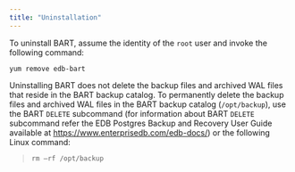 ```yaml
---
title: "Uninstallation"
---
```


<div id="uninstallation" class="registered_link"></div>

To uninstall BART, assume the identity of the `root` user and invoke the following command:

`yum remove edb-bart`

Uninstalling BART does not delete the backup files and archived WAL files that reside in the BART backup catalog. To permanently delete the backup files and archived WAL files in the BART backup catalog (`/opt/backup`), use the BART `DELETE` subcommand (for information about BART `DELETE` subcommand refer the EDB Postgres Backup and Recovery User Guide available at <https://www.enterprisedb.com/edb-docs/>) or the following Linux command:

> `rm –rf /opt/backup`
